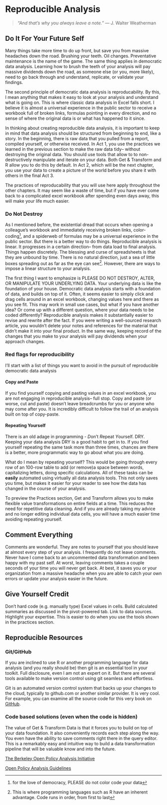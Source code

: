 # Reproducible Analysis

> *“And that’s why you always leave a note.”* — J. Walter Weatherman

## Do It For Your Future Self

Many things take more time to do up front, but save you from massive headaches down the road. Brushing your teeth. Oil changes. Preventative maintenance is the name of the game. The same thing applies in democratic data analysis. Learning how to brush the teeth of your analysis will pay massive dividends down the road, as someone else (or you, more likely), need to go back through and understand, replicate, or validate your findings. 

The second principle of democratic data analysis is reproducability. By this, I mean anything that makes it easy to look at your analysis and understand what is going on. This is where classic data analysis in Excel falls short. I believe it is almost a universal experience in the public sector to receive a workbook full of broken links, formulas pointing in every direction, and no sense of where the original data is or what has happened to it since. 

In thinking about creating reproducible data analysis, it is important to keep in mind that data analysis should be structured from beginning to end, like a story. In the beginning, there is raw data that you pulled from a report, compiled yourself, or otherwise received. In Act 1, you use the practices we learned in the previous section to make the raw data tidy-- without destroying the original data. You should use tools that allow to to non-destructively manipulate and iterate on your data. Both Get & Transform and R allow you to do this by default. In Act 2, which will be the next chapter, you use your data to create a picture of the world before you share it with others in the final Act 3. 

The practices of reproducability that you will use here apply throughout the other chapters. It may seem like a waste of time, but if you have ever come back to a complicated excel workbook after spending even days away, this will make your life much easier. 

### Do Not Destroy

As I mentioned before, the existential dread that occurs when opening a colleague's workbook and immediately receiving broken links, color-coding^[for the love of democracy, PLEASE do not color code your data], and a spiderweb of formulas may be a universal experience in the public sector. But there is a better way to do things. Reproducible analysis is linear. It progresses in a certain direction-- from data load to final analysis. Things happen discretely. The blessing and curse of spreadsheets is that they are unbound by time. There is no natural direction, just a sea of little boxes spreading out as far as the eye can see^[This is where programming languages such as R have an inherent advantage. Code runs in order, from first to last]. However, there are ways to impose a linear structure to your analysis. 

The first thing I want to emphasize is PLEASE DO NOT DESTROY, ALTER, OR MANIPULATE YOUR UNDERLYING DATA. Your underlying data is like the foundation of your house. Democratic data analysis starts with a foundation of data, and builds on top of it. Often, it seems easier to simply click and drag cells around in an excel workbook, changing values here and there as you see fit. This may work in small use cases, but what if you have another idea? Or come up with a different question, where your data needs to be coded differently? Reproducible analysis makes it substantially easier to revise and rewrite after the fact. If you were writing a well-sourced research article, you wouldn't delete your notes and references for the material that didn't make it into your final product. In the same way, keeping record of the changes that you make to your analysis will pay dividends when your approach changes. 

### Red flags for reproducibility

I'll start with a list of things you want to avoid in the pursuit of reproducible democratic data analysis

#### Copy and Paste

If you find yourself copying and pasting values in an excel workbook, you are not engaging in reproducible analysis-- full stop. Copy and paste (or worse, cut and paste) doesn't leave breadcrumbs for you or anyone who may come after you. It is incredibly difficult to follow the trail of an analysis built on top of copy-paste. 

#### Repeating Yourself

There is an old adage in programming - *D*on't *R*epeat *Y*ourself. DRY. Keeping your data analysis DRY is a good habit to get in to. If you find yourself repeating the same task more than three times, chances are there is a better, more programmatic way to go about what you are doing. 

What do I mean by repeating yourself? This would be going through every row of an 100-row table to add (or remove)a space between words, capitalizing letters, doing specific calculations. All of these tasks can be **easily** automated using virtually all data analysis tools. This not only saves you time, but makes it easier for your reader to see how the data has changed in the course of your analysis. 

To preview the Practices section, Get and Transform allows you to make flexible value transformations on entire fields at a time. This reduces the need for repetitive data cleaning. And if you are already taking my advice and no longer editing individual data cells, you will have a much easier time avoiding repeating yourself. 

## Comment Everything

Comments are wonderful. They are notes to yourself that you should leave at almost every step of your analysis. I frequently do not leave comments. Never have I come back to an uncommented data transformation and been happy with my past self. At worst, leaving comments takes a couple seconds of your time you will never get back. At best, it saves you or your organization from a massive headache when you are able to catch your own errors or update your analysis easier in the future. 


## Give Yourself Credit
Don't hard code (e.g. manually type) Excel values in cells. Build calculated summaries as discussed in the pivot-powered tab. Link to data sources. Highlight your expertise. This is easier to do when you use the tools shown in the practices section. 

## Reproducible Resources

### Git/GitHub

If you are inclined to use R or another programming language for data analysis (and you really should be) then git is an essential tool in your toolkit. Full disclosure, even I am not an expert on it. But there are several tools available to make version control using git seamless and effortless. 

Git is an automated version control system that backs up your changes to the cloud, typically to github.com or another similar provider. It is very cool. For example, you can examine all the source code for this very book on [GitHub](https://github.com/nemethc/dataisfordemocracy/tree/master/doingdemocraticdataanalysis). 

### Code based solutions (even when the code is hidden)

The value of Get & Transform Data is that it forces you to build  on top of your data foundation. It also conveniently records each step along the way. You even have the ability to save comments right there in the query editor. This is a remarkably easy and intuitive way to build a data transformation pipeline that will be valuable know and into the future. 

[The Berkeley Open Policy Analysis Initiative](https://www.bitss.org/opa/)

[Open Policy Analysis Guidelines](https://www.bitss.org/wp-content/uploads/2019/03/OPA-Guidelines.pdf)




